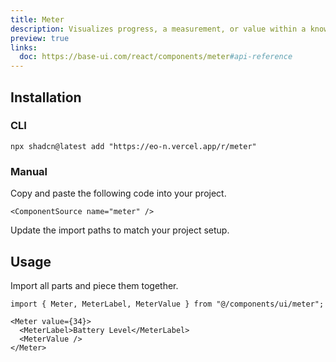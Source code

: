```yaml
---
title: Meter
description: Visualizes progress, a measurement, or value within a known range.
preview: true
links:
  doc: https://base-ui.com/react/components/meter#api-reference
---
```


<ComponentTabs name="meter-demo" />

## Installation

### CLI

```package-install
npx shadcn@latest add "https://eo-n.vercel.app/r/meter"
```

### Manual

<Steps>

  <Step>
    Copy and paste the following code into your project.

    <ComponentSource name="meter" />

  </Step>
  
  <Step>Update the import paths to match your project setup.</Step>

</Steps>

## Usage

Import all parts and piece them together.

```tsx
import { Meter, MeterLabel, MeterValue } from "@/components/ui/meter";
```

```tsx
<Meter value={34}>
  <MeterLabel>Battery Level</MeterLabel>
  <MeterValue />
</Meter>
```
